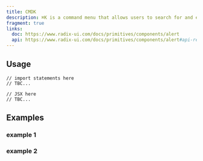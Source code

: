 ```yaml
---
title: CMDK
description: ⌘K is a command menu that allows users to search for and execute commands.
fragment: true
links:
  doc: https://www.radix-ui.com/docs/primitives/components/alert
  api: https://www.radix-ui.com/docs/primitives/components/alert#api-reference
---
```


<ComponentPreview name="cmdk-demo" peekCode wide />

## Usage

```tsx
// import statements here
// TBC...
```

```tsx
// JSX here
// TBC...
```

## Examples

### example 1

<ComponentPreview name="admonition-warning" />

### example 2

<ComponentPreview name="admonition-destructive" />
